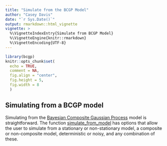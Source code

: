 ```yaml
---
title: "Simulate from the BCGP Model"
author: "Casey Davis"
date: "`r Sys.Date()`"
output: rmarkdown::html_vignette
vignette: >
  %\VignetteIndexEntry{Simulate from BCGP Model}
  %\VignetteEngine{knitr::rmarkdown}
  %\VignetteEncoding{UTF-8}
---
```


```r
library(bcgp)
knitr::opts_chunk$set(
  echo = TRUE,
  comment = NA,
  fig.align = "center",
  fig.height = 5,
  fig.width = 8
  )
```

## Simulating from a BCGP model

Simulating from the [Bayesian Composite Gaussian Process](bcgp.html) model is 
straightforward. The function [simulate_from_model](../html/simulate_from_model)
has options that allow the user to simulate from a stationary or non-stationary
model, a composite or non-composite model, deterministic or noisy, and any 
combination of these.
